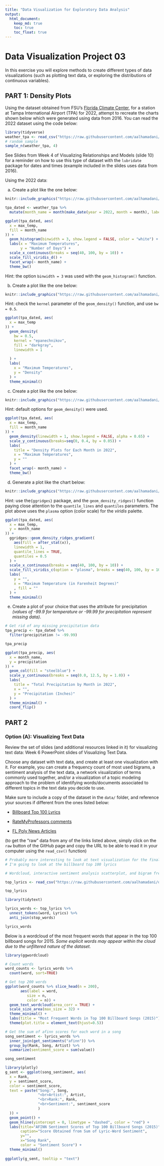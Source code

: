 ```yaml
---
title: "Data Visualization for Exploratory Data Analysis"
output: 
  html_document:
    keep_md: true
    toc: true
    toc_float: true
---
```


# Data Visualization Project 03


In this exercise you will explore methods to create different types of data visualizations (such as plotting text data, or exploring the distributions of continuous variables).


## PART 1: Density Plots

Using the dataset obtained from FSU's [Florida Climate Center](https://climatecenter.fsu.edu/climate-data-access-tools/downloadable-data), for a station at Tampa International Airport (TPA) for 2022, attempt to recreate the charts shown below which were generated using data from 2016. You can read the 2022 dataset using the code below: 

```r
library(tidyverse)
weather_tpa <- read_csv("https://raw.githubusercontent.com/aalhamadani/datasets/master/tpa_weather_2022.csv")
# random sample 
sample_n(weather_tpa, 4)
```

See Slides from Week 4 of Visualizing Relationships and Models (slide 10) for a reminder on how to use this type of dataset with the `lubridate` package for dates and times (example included in the slides uses data from 2016).

Using the 2022 data: 

(a) Create a plot like the one below:

```r
knitr::include_graphics("https://raw.githubusercontent.com/aalhamadani/dataviz_final_project/main/figures/tpa_max_temps_facet.png")
```

```r
tpa_dated <- weather_tpa %>% 
  mutate(month_name = month(make_date(year = 2022, month = month), label = TRUE, abbr = FALSE))
```


```r
ggplot(tpa_dated, aes(
  x = max_temp,
  fill = month_name
)) +
  geom_histogram(binwidth = 3, show.legend = FALSE, color = "white") +
  labs(x = "Maximum Temperatures",
       y = "Number of Days") +
  scale_x_continuous(breaks = seq(40, 100, by = 10)) +
  scale_fill_viridis_d() +
  facet_wrap(~ month_name) +
  theme_bw()
```

Hint: the option `binwidth = 3` was used with the `geom_histogram()` function.

(b) Create a plot like the one below:

```r
knitr::include_graphics("https://raw.githubusercontent.com/aalhamadani/dataviz_final_project/main/figures/tpa_max_temps_density.png")
```

Hint: check the `kernel` parameter of the `geom_density()` function, and use `bw = 0.5`.

```r
ggplot(tpa_dated, aes(
  x = max_temp
)) +
  geom_density(
    bw = 0.5,
    kernel = "epanechnikov",
    fill = "darkgray",
    linewidth = 1
    
  ) +
  labs(
    x = "Maximum Temperatures",
    y = "Density"
  ) + 
  theme_minimal()
```


(c) Create a plot like the one below:

```r
knitr::include_graphics("https://raw.githubusercontent.com/aalhamadani/dataviz_final_project/main/figures/tpa_max_temps_density_facet.png")
```

Hint: default options for `geom_density()` were used. 

```r
ggplot(tpa_dated, aes(
  x = max_temp,
  fill = month_name
)) +
  geom_density(linewidth = 1, show.legend = FALSE, alpha = 0.65) +
  scale_y_continuous(breaks=seq(0, 0.4, by = 0.05)) +
  labs(
    title = "Density Plots for Each Month in 2022",
    x = "Maximum Temperatures",
    y = ""
  ) +
  facet_wrap(~ month_name) +
  theme_bw()
```


(d) Generate a plot like the chart below:


```r
knitr::include_graphics("https://raw.githubusercontent.com/aalhamadani/dataviz_final_project/main/figures/tpa_max_temps_ridges_plasma.png")
```

Hint: use the`{ggridges}` package, and the `geom_density_ridges()` function paying close attention to the `quantile_lines` and `quantiles` parameters. The plot above uses the `plasma` option (color scale) for the _viridis_ palette.

```r
ggplot(tpa_dated, aes(
  x = max_temp,
  y = month_name
)) +
  ggridges::geom_density_ridges_gradient(
    aes(fill = after_stat(x)),
    linewidth = 1,
    quantile_lines = TRUE,
    quantiles = 0.5
  ) +
  scale_x_continuous(breaks = seq(40, 100, by = 10)) +
  scale_fill_viridis_c(option = "plasma", breaks = seq(40, 100, by = 10)) +
  labs(
    y = "",
    x = "Maximum Temperature (in Farenheit Degrees)"
    , fill = ""
  ) +
  theme_minimal()
```


(e) Create a plot of your choice that uses the attribute for precipitation _(values of -99.9 for temperature or -99.99 for precipitation represent missing data)_.

```r
# Get rid of any missing precipitation data
tpa_precip <- tpa_dated %>% 
  filter(precipitation != -99.99)

tpa_precip
```


```r
ggplot(tpa_precip, aes(
  x = month_name,
  y = precipitation
)) +
  geom_col(fill = "steelblue") +
  scale_y_continuous(breaks = seq(0.0, 12.5, by = 1.0)) +
  labs(
    title = "Total Precipitation by Month in 2022",
    x = "",
    y = "Precipitation (Inches)"
  ) +
  theme_minimal() +
  coord_flip()
```


## PART 2 

### Option (A): Visualizing Text Data

Review the set of slides (and additional resources linked in it) for visualizing text data: Week 6 PowerPoint slides of Visualizing Text Data. 

Choose any dataset with text data, and create at least one visualization with it. For example, you can create a frequency count of most used bigrams, a sentiment analysis of the text data, a network visualization of terms commonly used together, and/or a visualization of a topic modeling approach to the problem of identifying words/documents associated to different topics in the text data you decide to use. 

Make sure to include a copy of the dataset in the `data/` folder, and reference your sources if different from the ones listed below:

- [Billboard Top 100 Lyrics](https://raw.githubusercontent.com/aalhamadani/dataviz_final_project/main/data/BB_top100_2015.csv)

- [RateMyProfessors comments](https://raw.githubusercontent.com/aalhamadani/dataviz_final_project/main/data/rmp_wit_comments.csv)

- [FL Poly News Articles](https://raw.githubusercontent.com/aalhamadani/dataviz_final_project/main/data/flpoly_news_SP23.csv)


(to get the "raw" data from any of the links listed above, simply click on the `raw` button of the GitHub page and copy the URL to be able to read it in your computer using the `read_csv()` function)

```r
# Probably more interesting to look at text visualization for the final project
# I'm going to look at the billboard top 100 lyrics

# Wordcloud, interactive sentiment analysis scatterplot, and bigram frequency would probably be cool

top_lyrics <- read_csv("https://raw.githubusercontent.com/aalhamadani/dataviz_final_project/main/data/BB_top100_2015.csv")

top_lyrics
```

```r
library(tidytext)

lyrics_words <- top_lyrics %>% 
  unnest_tokens(word, Lyrics) %>% 
  anti_join(stop_words)

lyrics_words
```

Below is a wordcloud of the most frequent words that appear in the top 100 billboard songs for 2015.
*Some explicit words may appear within the cloud due to the unfiltered nature of the dataset.*

```r
library(ggwordcloud)

# Count words
word_counts <- lyrics_words %>% 
  count(word, sort=TRUE)

# Get top 200 words
ggplot(word_counts %>% slice_head(n = 200),
       aes(label = word, 
          size = n, 
          color = n)) +
  geom_text_wordcloud(area_corr = TRUE) +
  scale_size_area(max_size = 32) +
  theme_minimal() +
  labs(title = "Most Frequent Words in Top 100 Billboard Songs (2015)") +
  theme(plot.title = element_text(hjust=0.5))
```

```r
# Get the sum of afinn scores for each word in a song
song_sentiment <- lyrics_words %>% 
  inner_join(get_sentiments("afinn")) %>%
  group_by(Rank, Song, Artist) %>%
  summarize(sentiment_score = sum(value))

song_sentiment
```

```r
library(plotly)
g_sent <- ggplot(song_sentiment, aes(
  x = Rank,
  y = sentiment_score,
  color = sentiment_score,
  text = paste("Song:", Song, 
               "<br>Artist:", Artist, 
               "<br>Rank:", Rank, 
               "<br>Sentiment:", sentiment_score
               )
  )) +
  geom_point() +
  geom_hline(yintercept = 0, linetype = "dashed", color = "red") +
  labs(title="AFINN Sentiment Scores of Top 100 Billboard Songs (2015)",
       caption="Score Obtained from Sum of Lyric-Word Sentiment",
       y="",
       x="Song Rank",
       color = "Sentiment Score") +
  theme_minimal()
  
ggplotly(g_sent, tooltip = "text")
```


